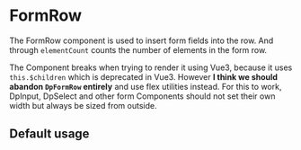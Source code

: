 
<Meta of={DpFormRowStories} />

# FormRow

The FormRow component is used to insert form fields into the row.
And through `elementCount` counts the number of elements in the form row.

The Component breaks when trying to render it using Vue3, because it uses `this.$children` which is deprecated
in Vue3. However **I think we should abandon `DpFormRow` entirely** and use flex utilities instead. For this
to work, DpInput, DpSelect and other form Components should not set their own width but always be sized from outside.

## Default usage

<Canvas of={DpFormRowStories.Default} />

